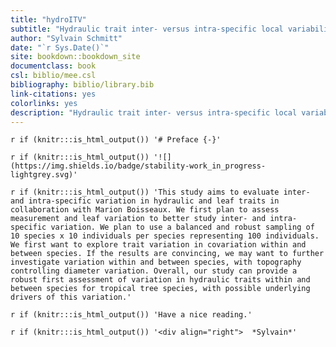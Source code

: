 ```yaml
--- 
title: "hydroITV"
subtitle: "Hydraulic trait inter- versus intra-specific local variability."
author: "Sylvain Schmitt"
date: "`r Sys.Date()`"
site: bookdown::bookdown_site
documentclass: book
csl: biblio/mee.csl
bibliography: biblio/library.bib
link-citations: yes
colorlinks: yes
description: "Hydraulic trait inter- versus intra-specific local variability."
---
```


`r if (knitr:::is_html_output()) '# Preface {-}'`

`r if (knitr:::is_html_output()) '![](https://img.shields.io/badge/stability-work_in_progress-lightgrey.svg)'`

`r if (knitr:::is_html_output()) 'This study aims to evaluate inter- and intra-specific variation in hydraulic and leaf traits in collaboration with Marion Boisseaux. We first plan to assess measurement and leaf variation to better study inter- and intra-specific variation. We plan to use a balanced and robust sampling of 10 species x 10 individuals per species representing 100 individuals. We first want to explore trait variation in covariation within and between species. If the results are convincing, we may want to further investigate variation within and between species, with topography controlling diameter variation. Overall, our study can provide a robust first assessment of variation in hydraulic traits within and between species for tropical tree species, with possible underlying drivers of this variation.'`

`r if (knitr:::is_html_output()) 'Have a nice reading.'`

`r if (knitr:::is_html_output()) '<div align="right">  *Sylvain*'`

